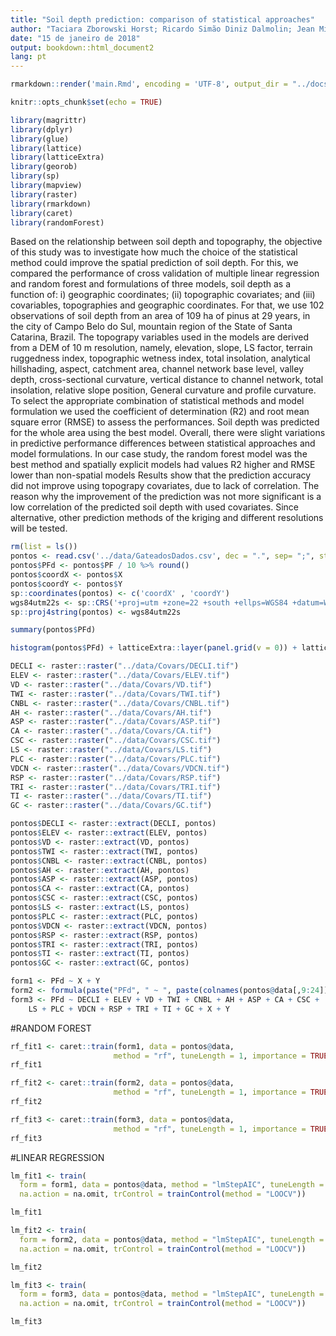 ```yaml
---
title: "Soil depth prediction: comparison of statistical approaches"
author: "Taciara Zborowski Horst; Ricardo Simão Diniz Dalmolin; Jean Michel Moura-Bueno; Alessandro Samuel-Rosa"
date: "15 de janeiro de 2018"
output: bookdown::html_document2
lang: pt
---
```


```r
rmarkdown::render('main.Rmd', encoding = 'UTF-8', output_dir = "../docs")
```

```r
knitr::opts_chunk$set(echo = TRUE)
```

```r
library(magrittr)
library(dplyr)
library(glue)
library(lattice)
library(latticeExtra)
library(georob)
library(sp)
library(mapview)
library(raster)
library(rmarkdown)
library(caret)
library(randomForest)
```

Based on the relationship between soil depth and topography, the objective of this study was to investigate how much the choice of the statistical method could improve the spatial prediction of soil depth. For this, we compared the performance of cross validation of multiple linear regression and random forest and formulations of three models, soil depth as a function of: i) geographic coordinates; (ii) topographic covariates; and (iii) covariables, topographies and geographic coordinates. For that, we use 102 observations of soil depth from an area of 109 ha of pinus at 29 years, in the city of Campo Belo do Sul, mountain region of the State of Santa Catarina, Brazil. The topograpy variables used in the models are derived from a DEM of 10 m resolution, namely, elevation, slope, LS factor, terrain ruggedness index, topographic wetness index, total insolation, analytical hillshading, aspect, catchment area, channel network base level, valley depth, cross-sectional curvature, vertical distance to channel network, total insolation, relative slope position, General curvature and profile curvature. To select the appropriate combination of statistical methods and model formulation we used the coefficient of determination (R2) and root mean square error (RMSE) to assess the performances. Soil depth was predicted for the whole area using the best model. Overall, there were slight variations in predictive performance differences between statistical approaches and model formulations. In our case study, the random forest model was the best method and spatially explicit models had values R2 higher and RMSE lower than non-spatial models Results show that the prediction accuracy did not improve using topograpy covariates, due to lack of correlation. The reason why the improvement of the prediction was not more significant is a low correlation of the predicted soil depth with used covariates. Since alternative, other prediction methods of the kriging and different resolutions will be tested.

```r
rm(list = ls())
pontos <- read.csv('../data/GateadosDados.csv', dec = ".", sep= ";", stringsAsFactors = FALSE)
pontos$PFd <- pontos$PF / 10 %>% round()
pontos$coordX <- pontos$X
pontos$coordY <- pontos$Y
sp::coordinates(pontos) <- c('coordX' , 'coordY')
wgs84utm22s <- sp::CRS('+proj=utm +zone=22 +south +ellps=WGS84 +datum=WGS84 +units=m +no_defs')
sp::proj4string(pontos) <- wgs84utm22s
```

```r
summary(pontos$PFd)
```

```r
histogram(pontos$PFd) + latticeExtra::layer(panel.grid(v = 0)) + latticeExtra::layer(panel.rug(pontos$PFd))
```

```r
DECLI <- raster::raster("../data/Covars/DECLI.tif")
ELEV <- raster::raster("../data/Covars/ELEV.tif")
VD <- raster::raster("../data/Covars/VD.tif")
TWI <- raster::raster("../data/Covars/TWI.tif")
CNBL <- raster::raster("../data/Covars/CNBL.tif")
AH <- raster::raster("../data/Covars/AH.tif")
ASP <- raster::raster("../data/Covars/ASP.tif")
CA <- raster::raster("../data/Covars/CA.tif")
CSC <- raster::raster("../data/Covars/CSC.tif")
LS <- raster::raster("../data/Covars/LS.tif")
PLC <- raster::raster("../data/Covars/PLC.tif")
VDCN <- raster::raster("../data/Covars/VDCN.tif")
RSP <- raster::raster("../data/Covars/RSP.tif")
TRI <- raster::raster("../data/Covars/TRI.tif")
TI <- raster::raster("../data/Covars/TI.tif")
GC <- raster::raster("../data/Covars/GC.tif")
```

```r
pontos$DECLI <- raster::extract(DECLI, pontos)
pontos$ELEV <- raster::extract(ELEV, pontos)
pontos$VD <- raster::extract(VD, pontos)
pontos$TWI <- raster::extract(TWI, pontos)
pontos$CNBL <- raster::extract(CNBL, pontos)
pontos$AH <- raster::extract(AH, pontos)
pontos$ASP <- raster::extract(ASP, pontos)
pontos$CA <- raster::extract(CA, pontos)
pontos$CSC <- raster::extract(CSC, pontos)
pontos$LS <- raster::extract(LS, pontos)
pontos$PLC <- raster::extract(PLC, pontos)
pontos$VDCN <- raster::extract(VDCN, pontos)
pontos$RSP <- raster::extract(RSP, pontos)
pontos$TRI <- raster::extract(TRI, pontos)
pontos$TI <- raster::extract(TI, pontos)
pontos$GC <- raster::extract(GC, pontos)
```

```r
form1 <- PFd ~ X + Y
form2 <- formula(paste("PFd", " ~ ", paste(colnames(pontos@data[,9:24]), collapse = " + ")))
form3 <- PFd ~ DECLI + ELEV + VD + TWI + CNBL + AH + ASP + CA + CSC + 
    LS + PLC + VDCN + RSP + TRI + TI + GC + X + Y
```

#RANDOM FOREST

```r
rf_fit1 <- caret::train(form1, data = pontos@data,
                       method = "rf", tuneLength = 1, importance = TRUE, trControl = trainControl("LOOCV"))
rf_fit1
```

```r
rf_fit2 <- caret::train(form2, data = pontos@data,
                       method = "rf", tuneLength = 1, importance = TRUE, trControl = trainControl("LOOCV"))
rf_fit2
```

```r
rf_fit3 <- caret::train(form3, data = pontos@data,
                       method = "rf", tuneLength = 1, importance = TRUE, trControl = trainControl("LOOCV"))
rf_fit3
```

#LINEAR REGRESSION

```r
lm_fit1 <- train(
  form = form1, data = pontos@data, method = "lmStepAIC", tuneLength = 1, importance = TRUE,
  na.action = na.omit, trControl = trainControl(method = "LOOCV"))

lm_fit1
```

```r
lm_fit2 <- train(
  form = form2, data = pontos@data, method = "lmStepAIC", tuneLength = 1, importance = TRUE,
  na.action = na.omit, trControl = trainControl(method = "LOOCV"))

lm_fit2
```

```r
lm_fit3 <- train(
  form = form3, data = pontos@data, method = "lmStepAIC", tuneLength = 1, importance = TRUE,
  na.action = na.omit, trControl = trainControl(method = "LOOCV"))

lm_fit3
```
